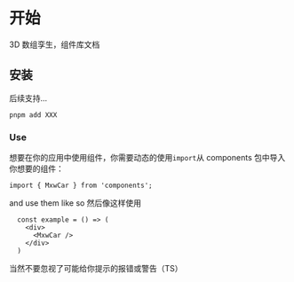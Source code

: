 
<Meta title="Intro" />

# 开始

3D 数组孪生，组件库文档

## 安装

后续支持...

`pnpm add XXX `

### **Use**

想要在你的应用中使用组件，你需要动态的使用`import`从 components 包中导入你想要的组件：

`import { MxwCar } from 'components';`

and use them like so
然后像这样使用

```
  const example = () => (
    <div>
      <MxwCar />
    </div>
  )
```

当然不要忽视了可能给你提示的报错或警告（TS）

